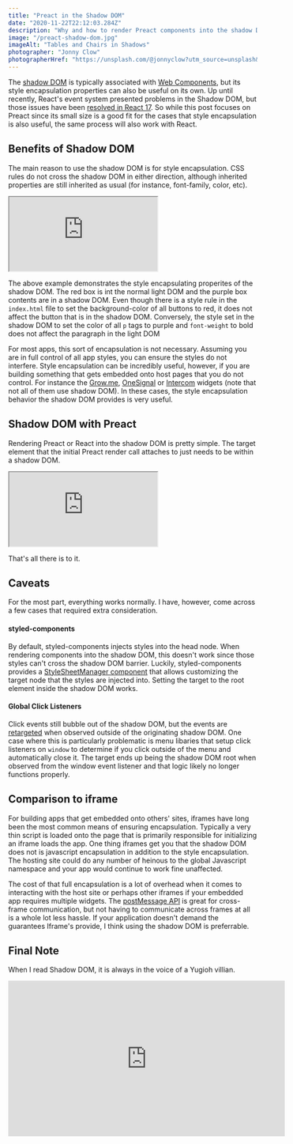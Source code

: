 ```yaml
---
title: "Preact in the Shadow DOM"
date: "2020-11-22T22:12:03.284Z"
description: "Why and how to render Preact components into the shadow DOM"
image: "/preact-shadow-dom.jpg"
imageAlt: "Tables and Chairs in Shadows"
photographer: "Jonny Clow"
photographerHref: "https://unsplash.com/@jonnyclow?utm_source=unsplash&utm_medium=referral&utm_content=creditCopyText"
---
```


The [shadow DOM](https://developer.mozilla.org/en-US/docs/Web/Web_Components/Using_shadow_DOM) is typically associated with [Web Components](https://developer.mozilla.org/en-US/docs/Web/Web_Components), but its style encapsulation properties can also be useful on its own. Up until recently, React's event system presented problems in the Shadow DOM, but those issues have been [resolved in React 17](https://github.com/facebook/react/issues/10422#issuecomment-674928774). So while this post focuses on Preact since its small size is a good fit for the cases that style encapsulation is also useful, the same process will also work with React.

## Benefits of Shadow DOM

The main reason to use the shadow DOM is for style encapsulation. CSS rules do not cross the shadow DOM in either direction, although inherited properties are still inherited as usual (for instance, font-family, color, etc).

<iframe
  src="https://codesandbox.io/embed/beautiful-hermann-r11ky?fontsize=14&hidenavigation=1&theme=dark"
  style={{
    width: "100%",
    height: "500px",
    border: 0,
    borderRadius: "4px",
    overflow: "hidden",
  }}
  loading="lazy"
  title="beautiful-hermann-r11ky"
  allow="accelerometer; ambient-light-sensor; camera; encrypted-media; geolocation; gyroscope; hid; microphone; midi; payment; usb; vr; xr-spatial-tracking"
  sandbox="allow-forms allow-modals allow-popups allow-presentation allow-same-origin allow-scripts"
></iframe>

The above example demonstrates the style encapsulating properites of the shadow DOM. The red box is int the normal light DOM and the purple box contents are in a shadow DOM. Even though there is a style rule in the `index.html` file to set the background-color of all buttons to red, it does not affect the button that is in the shadow DOM. Conversely, the style set in the shadow DOM to set the color of all `p` tags to purple and `font-weight` to bold does not affect the paragraph in the light DOM

For most apps, this sort of encapsulation is not necessary. Assuming you are in full control of all app styles, you can ensure the styles do not interfere. Style encapsulation can be incredibly useful, however, if you are building something that gets embedded onto host pages that you do not control. For instance the [Grow.me](https://www.grow.me/), [OneSignal](https://onesignal.com/) or [Intercom](https://www.intercom.com/) widgets (note that not all of them use shadow DOM). In these cases, the style encapsulation behavior the shadow DOM provides is very useful.

## Shadow DOM with Preact

Rendering Preact or React into the shadow DOM is pretty simple. The target element that the initial Preact render call attaches to just needs to be within a shadow DOM.

<iframe
  src="https://codesandbox.io/embed/beautiful-hermann-r11ky?fontsize=14&hidenavigation=1&theme=dark"
  style={{
    width: "100%",
    height: "500px",
    border: 0,
    borderRadius: "4px",
    overflow: "hidden",
  }}
  loading="lazy"
  title="beautiful-hermann-r11ky"
  allow="accelerometer; ambient-light-sensor; camera; encrypted-media; geolocation; gyroscope; hid; microphone; midi; payment; usb; vr; xr-spatial-tracking"
  sandbox="allow-forms allow-modals allow-popups allow-presentation allow-same-origin allow-scripts"
></iframe>

That's all there is to it.

## Caveats

For the most part, everything works normally. I have, however, come across a few cases that required extra consideration.

#### styled-components

By default, styled-components injects styles into the head node. When rendering components into the shadow DOM, this doesn't work since those styles can't cross the shadow DOM barrier. Luckily, styled-components provides a [StyleSheetManager component](https://styled-components.com/docs/api#stylesheetmanager) that allows customizing the target node that the styles are injected into. Setting the target to the root element inside the shadow DOM works.

#### Global Click Listeners

Click events still bubble out of the shadow DOM, but the events are [retargeted](https://polymer-library.polymer-project.org/2.0/docs/devguide/shadow-dom#event-retargeting) when observed outside of the originating shadow DOM. One case where this is particularly problematic is menu libaries that setup click listeners on `window` to determine if you click outside of the menu and automatically close it. The target ends up being the shadow DOM root when observed from the window event listener and that logic likely no longer functions properly.

## Comparison to iframe

For building apps that get embedded onto others' sites, iframes have long been the most common means of ensuring encapsulation. Typically a very thin script is loaded onto the page that is primarily responsible for initializing an iframe loads the app. One thing iframes get you that the shadow DOM does not is javascript encapsulation in addition to the style encapsulation. The hosting site could do any number of heinous to the global Javascript namespace and your app would continue to work fine unaffected.

The cost of that full encapsulation is a lot of overhead when it comes to interacting with the host site or perhaps other iframes if your embedded app requires multiple widgets. The [postMessage API](https://developer.mozilla.org/en-US/docs/Web/API/Window/postMessage) is great for cross-frame communication, but not having to communicate across frames at all is a whole lot less hassle. If your application doesn't demand the guarantees Iframe's provide, I think using the shadow DOM is preferrable.

## Final Note

When I read Shadow DOM, it is always in the voice of a Yugioh villian.

<iframe
  style={{ display: "block", margin: "0 auto" }}
  width="560"
  height="315"
  loading="lazy"
  src="https://www.youtube.com/embed/yFm5V__72yg"
  frameBorder="0"
  allow="accelerometer; autoplay; clipboard-write; encrypted-media; gyroscope; picture-in-picture"
  allowFullScreen
></iframe>
